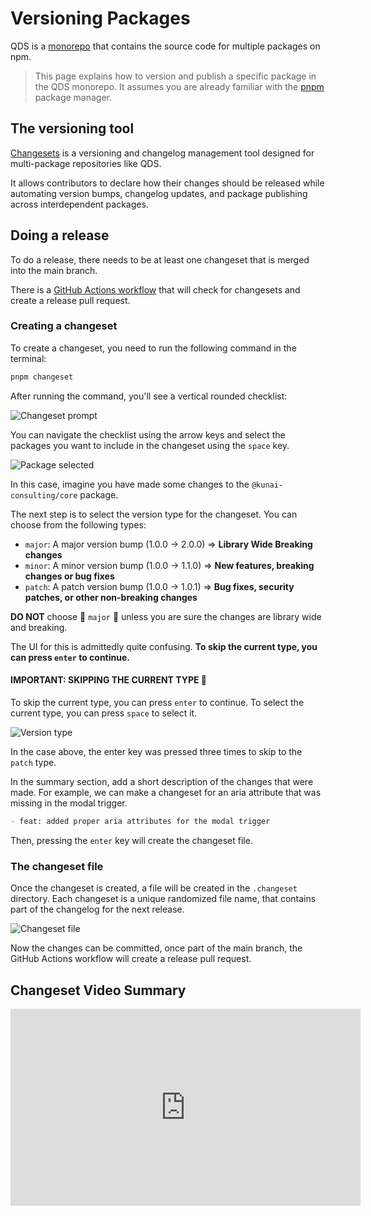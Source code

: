 
# Versioning Packages

QDS is a [monorepo](https://monorepo.tools/) that contains the source code for multiple packages on npm.

> This page explains how to version and publish a specific package in the QDS monorepo. It assumes you are already familiar with the [pnpm](https://pnpm.io/) package manager.
## The versioning tool

[Changesets](https://changesets-docs.vercel.app/en) is a versioning and changelog management tool designed for multi-package repositories like QDS.

It allows contributors to declare how their changes should be released while automating version bumps, changelog updates, and package publishing across interdependent packages.

## Doing a release

To do a release, there needs to be at least one changeset that is merged into the main branch.

There is a [GitHub Actions workflow](https://github.com/kunai-consulting/qwik-design-system/blob/main/.github/workflows/release.yml) that will check for changesets and create a release pull request.

### Creating a changeset

To create a changeset, you need to run the following command in the terminal:

```bash
pnpm changeset
```

After running the command, you'll see a vertical rounded checklist:

<Image src={changesetPrompt} alt="Changeset prompt" />

You can navigate the checklist using the arrow keys and select the packages you want to include in the changeset using the `space` key.

<Image src={packageSelected} alt="Package selected" />

In this case, imagine you have made some changes to the `@kunai-consulting/core` package.

The next step is to select the version type for the changeset. You can choose from the following types:

- `major`: A major version bump (1.0.0 -> 2.0.0) => **Library Wide Breaking changes**
- `minor`: A minor version bump (1.0.0 -> 1.1.0) => **New features, breaking changes or bug fixes**
- `patch`: A patch version bump (1.0.0 -> 1.0.1) => **Bug fixes, security patches, or other non-breaking changes**

**DO NOT** choose 🚨 `major` 🚨 unless you are sure the changes are library wide and breaking.

The UI for this is admittedly quite confusing. **To skip the current type, you can press `enter` to continue.**

#### IMPORTANT: SKIPPING THE CURRENT TYPE 🚨

To skip the current type, you can press `enter` to continue. To select the current type, you can press `space` to select it.

<Image src={versionType} alt="Version type" />

In the case above, the enter key was pressed three times to skip to the `patch` type.

In the summary section, add a short description of the changes that were made. For example, we can make a changeset for an aria attribute that was missing in the modal trigger.

```md
- feat: added proper aria attributes for the modal trigger
```

Then, pressing the `enter` key will create the changeset file.

### The changeset file

Once the changeset is created, a file will be created in the `.changeset` directory. Each changeset is a unique randomized file name, that contains part of the changelog for the next release.

<Image src={changesetFile} alt="Changeset file" />

Now the changes can be committed, once part of the main branch, the GitHub Actions workflow will create a release pull request.

## Changeset Video Summary

<div>
 <iframe class="rounded-xl mt-8 bg-transparent" width="560" height="315" src="https://www.youtube.com/embed/b-S80rToxIw?si=Qc6QfydqY-3gjFQr" title="YouTube video player" frameborder="0" allow="accelerometer; autoplay; clipboard-write; encrypted-media; gyroscope; picture-in-picture; web-share" referrerpolicy="strict-origin-when-cross-origin" allowfullscreen />
</div>

## The Release Pull Request

Once the git branch with the changes is merged into the main branch, the GitHub Actions workflow will create a release pull request.

The release pull request contains the changelog that will show up in the release notes for the selected packages.

<Image src={releasePullRequest} alt="Release pull request" />

Once the release pull request is approved, you can merge it into the main branch, which will trigger the release workflow again.

The release workflow will then publish the selected packages to npm

<Image src={releaseToNpm} alt="Release to npm" />

You have now learned how to:

- 📝 Create a changeset 
- 🚀 Create a release pull request
- 📦 Publish the packages to npm





